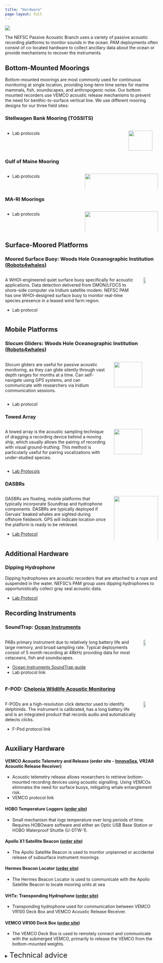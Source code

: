 ```yaml
---
title: "Hardware"
page-layout: full
---
```

![](/figs/infographics/NEFSC_specie_boat.png)

The NEFSC Passive Acoustic Branch uses a variety of passive acoustic recording platforms to monitor sounds in the ocean. PAM deployments often consist of co-located hardware to collect ancillary data about the ocean or provide mechanisms to recover the instruments.

## Bottom-Mounted Moorings

Bottom-mounted moorings are most commonly used for continuous monitoring at single location, providing long-term time series for marine mammals, fish, soundscapes, and anthropogenic noise. Our bottom mounted recorders use VEMCO acoustic release mechanisms to prevent the need for benthic-to-surface vertical line. We use different mooring designs for our three field sites: 


### Stellwagen Bank Mooring (TOSSITS)

:::::::::::::: {.columns}
::: {.column width="80%"}

* Lab protocols

:::
::: {.column width="20%"}

![](/content/Hardware/images/Tossit_deployment.jpg){width=90%}
*TOSSIT pre-deployment*

:::
::::::::::::::

### Gulf of Maine Mooring  

:::::::::::::: {.columns}
::: {.column width="50%"}

* Lab protocols

:::
::: {.column width="50%"}

![](/content/Hardware/images/GOM.mooring.jpg){width=100%}
*GOM Mooring Design*

:::
::::::::::::::

### MA-RI Moorings

:::::::::::::: {.columns}
::: {.column width="50%"}

* Lab protocols

:::
::: {.column width="50%"}

![](/content/Hardware/images/MA-RI.Mooring.png){width=100%}
*MA-RI Mooring Designs (with and without FPOD)*

:::
::::::::::::::


## Surface-Moored Platforms

### Moored Surface Buoy: Woods Hole Oceanographic Institution ([Robots4whales](https://robots4whales.whoi.edu/platforms/moored-buoy/))

:::::::::::::: {.columns}
::: {.column width="90%"}

A WHOI-engineered quiet surface buoy specifically for acoustic applications. Data detection delivered from DMON/LFDCS to shore-side computer via Iridium satellite modem. NEFSC PAM has one WHOI-designed surface buoy to monitor real-time species presence in a leased wind farm region.

* Lab protocol

:::
::: {.column width="10%"}

![](/content/Hardware/images/MOORED-BUOY.png){width=40%}

:::
::::::::::::::


## Mobile Platforms

### Slocum Gliders: Woods Hole Oceanographic Institution ([Robots4whales](https://robots4whales.whoi.edu/platforms/slocum-glider/))

:::::::::::::: {.columns}
::: {.column width="70%"}

Slocum gliders are useful for passive acoustic monitoring, as they can glide silently through vast depth ranges for months at a time. Can self-navigate using GPS systems, and can communicate with researchers via Iridium communication sessions.

:::
::: {.column width="30%"}

![](/content/Hardware/images/SLOCUM-GLIDER.png){width=80%}

:::
::::::::::::::

* Lab protocol

### Towed Array 

:::::::::::::: {.columns}
::: {.column width="70%"}

A towed array is the acoustic sampling technique of dragging a recording device behind a moving ship, which usually allows the pairing of recording with visual ground-truthing. This method is particularly useful for pairing vocalizations with under-studied species.

:::
::: {.column width="30%"}

![](/content/Hardware/images/SHIP-TOWED-ARRAY.png){width=80%}

:::
::::::::::::::

* [Lab Protocols](https://drive.google.com/drive/folders/1nQI9PQkyzDe7hP53RlUzBnHaYxUoo3s8)

### DASBRs 

:::::::::::::: {.columns}
::: {.column width="70%"}

DASBRs are floating, mobile platforms that typically incorporate Soundtrap and hydrophone components. DASBRs are typically deployed if Gervais’ beaked whales are sighted during offshore fieldwork. GPS will indicate location once the platform is ready to be retrieved. 

* [Lab Protocol](https://docs.google.com/document/d/13FeiyPSnvGXLOZfFxmZceHb_1UlwR0YP/edit?tab=t.0)

:::
::: {.column width="30%"}

![](/content/Hardware/images/DASBR.2.png){width=100%}

:::
::::::::::::::


## Additional Hardware

### Dipping Hydrophone 

Dipping hydrophones are acoustic recorders that are attached to a rope and suspended in the water. NEFSC's PAM group uses dipping hydrophones to opportunistically collect gray seal acoustic data.  

* [Lab Protocol](https://docs.google.com/document/d/17L0CEr6XYmXnvDHzgUtjk7NDoLuuo8aQ/edit)


## Recording Instruments

### SoundTrap: [Ocean Instruments](https://www.oceaninstruments.co.nz/product/soundtrap-st600-std-long-term-recorder/)

:::::::::::::: {.columns}
::: {.column width="90%"}

PABs primary instrument due to relatively long battery life and large memory, and broad sampling rate. Typical deployments consist of 5 month recording at 48kHz providing data for most cetaceans, fish and soundscapes.  

* [Ocean Instruments SoundTrap guide](https://drive.google.com/file/d/1upLq-g1WelZr6P0-W1eXaOoZqM6sPbdo/view?usp=sharing)  
* Lab protocol link

:::
::: {.column width="10%"}

![](/content/Hardware/images/Soundtrap.icon.png){width=40%}

:::
::::::::::::::

### F-POD: [Chelonia Wildlife Acoustic Monitoring](https://www.chelonia.co.uk/f-pod/)

:::::::::::::: {.columns}
::: {.column width="90%"}

F-PODs are a high-resolution click detector used to identify delphinids. The instrument is calibrated, has a long battery life and is an integrated product that records audio and automatically detects clicks.

* F-Pod protocol link

:::
::: {.column width="10%"}

![](/content/Hardware/images/Fpod.icon.png){width=40%}

:::
::::::::::::::


## Auxiliary Hardware

#### VEMCO Acoustic Telemetry and Release (order site \- [InnovaSea](https://www.innovasea.com/fish-tracking/products/acoustic-receivers/), VR2AR Acoustic Release Receiver)

* Acoustic telemetry release allows researchers to retrieve bottom-mounted recording devices using acoustic signalling. Using VEMCOs eliminates the need for surface buoys, mitigating whale entanglement risk.   
* VEMCO protocol link

#### HOBO Temperature Loggers ([order site](https://www.onsetcomp.com/products/data-loggers/utbi-001))

* Small mechanism that logs temperature over long periods of time. Requires HOBOware software and either an Optic USB Base Station or HOBO Waterproof Shuttle (U-DTW-1).

#### Apollo X1 Satellite Beacon ([order site](https://xeostech.com/apollo-x1))

* The Apollo Satellite Beacon is used to monitor unplanned or accidental release of subsurface instrument moorings.

#### Hermes Beacon Locator ([order site](https://xeostech.com/hermes))

* The Hermes Beacon Locator is used to communicate with the Apollo Satellite Beacon to locate mooring units at sea

#### VHTx: Transponding Hydrophone ([order site](https://www.oceans-research.com/vhtx/))

* Transponding hydrophone used for communication between VEMCO VR100 Deck Box and VEMCO Acoustic Release Receiver.

#### VEMCO VR100 Deck Box ([order site](https://www.oceans-research.com/vr100/))

* The VEMCO Deck Box is used to remotely connect and communicate with the submerged VEMCO, primarily to release the VEMCO from the bottom-mounted weights. 


<details>

<summary><font size = "5">Technical advice</font></summary>


**When should I replace my VR2AR / ASCENT-AR acoustic release battery?**

* Replace the release motor AA batteries once they indicate they are approaching 25%. It is very strange that they did not last longer (5 years estimated life expectancy), but once you replace them, you will be prompted to reset the battery indicator within the VUE software. Vue should then indicate that they are at 100% again with the new batteries. You can then monitor the percentages in future deployments; if they continue to drop towards 25% quickly (within a year or two), then the receiver may be faulty or would at least warrant a call to Innovasea/Vemco to see what might be going on.  
* Web resources:  
  * INNOVAsea: [When should I replace acoustic release battery?](https://support.fishtracking.innovasea.com/s/article/When-should-I-replace-my-VR2AR-ASCENT-acoustic-release-battery)  
  * INNOVAsea: [How to change the AA release battery](https://support.fishtracking.innovasea.com/s/article/How-do-I-change-the-AA-release-battery-in-my-VR2AR-ASCENT)

**Flooded ST600s**

* Sent them back to Ocean Instruments to be fixed  
* Email chains:  
  * [First ST600s flooded](https://drive.google.com/file/d/1GImB989mVDIIf2ORAn2mwT8pNbH5rpMz/view?usp=drive_link)  
  * [Instructions for return](https://drive.google.com/file/d/19kJQtU3yk-t8OMcwjKXLUxtM3EC94L1C/view?usp=drive_link)

**ST600 Battery bay malfunction**

* Lots of advice from John Atkins \- ended up needing to send back to be fixed  
* Email chains:  
  * [ST600 with one battery bay nonfunctional](https://drive.google.com/file/d/1If67SQuWS5amUWraMGj7D1jQVHAFLHf6/view?usp=drive_link)

**ST600 clock drift**

* Outcome \- John Atkins was going to push a universal fix for this  
* Email chains:  
  * [Clock Drift](https://drive.google.com/file/d/1S697qXnuB-xhNNiEs0KaXODroJyiQMVE/view?usp=drive_link)  
  * [Fix clock drift manually](https://drive.google.com/file/d/1fQb9_XiKwVxegYYUvwQz9s1-ZqqcArrM/view?usp=drive_link)  
  * This email conversation can also be found on the server here: \\\\stellwagen.nefsc.noaa.gov\\stellwagen\\MANUALS\_SOFTWARE\_CODE LIBRARY\\HARDWARE\\SoundTraps

**ST600 Broken Hydrophone**

* Need to be sent back for repair  
* Email chain:  
  * [Broken hydrophone](https://drive.google.com/file/d/1_3e-nJLZ5C6a-rbKnhVutBTsr6bolDzA/view?usp=drive_link)

**Apollo Beacon Voltage**

* Info on when to switch out batteries 2v is low, 2.5v  is plenty  
* Email chain:  
  * [Apollo beacon battery voltage](https://drive.google.com/file/d/1eI8eAdZqxqj6vss9Jx2pIV9ZlqfPJ_AC/view?usp=drive_link)

**FPOD Batteries**

* Info on what types of batteries are compatible with FPODs  
* Additional resources:  
  * [FPOD battery guide from manual](https://drive.google.com/file/d/13hkncRfZVod3fCwQtu3g13EQvEiVxOcN/view?usp=drive_link)

**Piston phone ST calibration**

* How to use the pistonphone to calibrate the STs  
* Email chain:  
  * [Pistonphone protocol](https://drive.google.com/file/d/1u6tWJSvCm1_CjszZn7Tnfn303O06RCj3/view?usp=drive_link)

**Hydrophone bonding issue for ST600s serial \# \<7000 **

* The bond between the hydrophone and ST600 for serial \#s prior to the 7000's can degrade over time. Need to keep an eye out on hydrophone bond to ST for older ST600s  
  * Timothy Rowell \- This did happen to the first one we had deployed in Rookery Bay Florida. Scrub gently and inspect often.  
* Email chain:  
  * [ST600 Hydrophone bonding issue](https://drive.google.com/file/d/19jdmku3WF5ZOw3tllENY0heaL6JOYohX/view?usp=drive_link)

**Data upload errors**

* Google Bucket error   
  * [Examples](https://drive.google.com/file/d/1xoWyPJskAPTCfX1kpJC9cCRtwOj0t85X/view?usp=drive_link) \- screenshots did not transfer in pdf

**ST Recording Start Time Programming**

* Error when setting recording start time to a previous/past time  
* Email chains:  
  * [Soundtrap configure failure](https://drive.google.com/file/d/13mTDNsYi7uPwTdeN1YcmMYHY7IxaquHm/view?usp=drive_link)

**VR2AR temp/depth/tilt Data**

* See email. How to download the temperature, depth, and tilt data recorded by VR2ARs  
* Email chain:  
  * [VR2AR2 record temp/depth data](https://drive.google.com/file/d/1I42Gy-5E1hGG72Y0G01k_FmweSCaZMtP/view?usp=drive_link)

**Cross-center SoundTrap Issue Documentation**

* It was brought up in a call today about a [spreadsheet](https://docs.google.com/spreadsheets/d/1HYPw2-IsgiTonLoSUGJ00FHVmN4wSoPqCmpd0fQESbk/edit#gid=0) that has been shared amongst the science centers that annotates the various SoundTrap issues folks have been experiencing. I don't see any of ours logged on there, if someone wants to and has a moment to log down our issues we've had? This is not a high priority by any means. Also I became aware of a [StackExchange page](https://bioacoustics.stackexchange.com/questions/242/st600-hardware-failures) that documents the known ST600 issues that I wanted to share with you.  
* Additional resources:  
  * [Soundtrap troubleshooting log](https://docs.google.com/spreadsheets/d/1HYPw2-IsgiTonLoSUGJ00FHVmN4wSoPqCmpd0fQESbk/edit?gid=0#gid=0)

**ST Host Connection Error from 512GB SD Card**

* Guidance on how to resolve a ST Host connection issue  
* Email chain:  
  * [SoundTrap Host USB connection issue troubleshooting help](https://drive.google.com/file/d/1R4L8T95VP2dA3tJnrcd1o4dT_aaR6z-h/view?usp=drive_link)  
* Additional resources:  
  * [How do I format EVO 256GB and 512 GB using the SoundTrap ST600 software?](https://bioacoustics.stackexchange.com/questions/1605/how-do-i-format-evo-256gb-and-512-gb-using-the-soundtrap-st600-software)

**ST Host Software v4.0.19 and manual**

* Guidance on how to resolve a ST Host connection issue. Ocean Instruments is strongly recommending SoundTrap users from here on out use ST Host version 4.0.19, which is their most recent non-beta software release. I came across this on their most recent ST600 manual. No specific reason was given other than that it will ensure correct operation of the SoundTrap recorders.  
* Additional resources:  
  * [ST600 User guide](https://drive.google.com/file/d/1ykVxSLBLNAjFntzwqIuLX6SEwOAUkKvB/view?usp=drive_link)

**ST Card Reader Download Location**

* Email chain:  
  * [ST Host v4.0.19](https://drive.google.com/file/d/1atDu25Vkg7nensG_5i64gsYET3y5FrPO/view?usp=drive_link)

</details>
